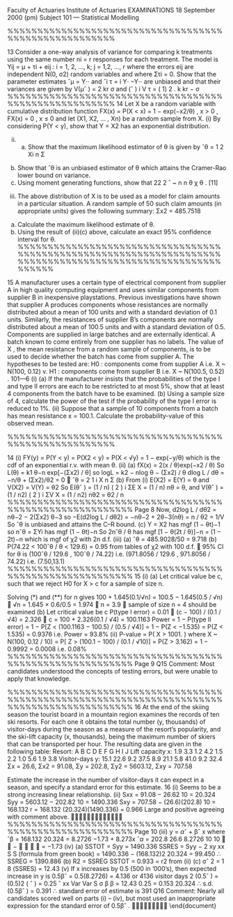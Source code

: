 Faculty of Actuaries Institute of Actuaries
EXAMINATIONS
18 September 2000 (pm)
Subject 101 — Statistical Modelling

%%%%%%%%%%%%%%%%%%%%%%%%%%%%%%%%%%%%%%%%%%%%%%%%%%%%%%

13 Consider a one-way analysis of variance for comparing k treatments using the
same number ni = r responses for each treatment. The model is
Yij = μ + τi + eij : i = 1, 2, ..., k; j = 1,2, ..., r
where the errors eij are independent N(0, σ2) random variables and where Στi = 0.
Show that the parameter estimates ˆμ = Y⋅⋅ and ˆi τ = i Y⋅ −Y⋅⋅ are unbiased and
that their variances are given by
V(μˆ ) =
2
kr
σ and (ˆ ) i V τ =
( 1) 2
.
k
kr
− σ 
%%%%%%%%%%%%%%%%%%%%%%%%%%%%%%%%%%%%%%%%%%%%%%%%%%%%%%
14 Let X be a random variable with cumulative distribution function
FX(x) = P(X < x) = 1 − exp(−x2/θ) , x > 0 , FX(x) = 0 , x ≤ 0
and let (X1, X2, … , Xn) be a random sample from X.
(i) By considering P(Y < y), show that Y = X2 has an exponential distribution.

(ii) (a) Show that the maximum likelihood estimator of θ is given by
ˆθ
= 1 2
Xi
n
Σ
(b) Show that ˆθ is an unbiased estimator of θ which attains the
Cramer-Rao lower bound on variance.
(c) Using moment generating functions, show that 22
2 ˆ ~ n
n θ χ
θ
. [11]
(iii) The above distribution of X is to be used as a model for claim amounts in
a particular situation. A random sample of 50 such claim amounts (in
appropriate units) gives the following summary:
Σx2 = 485.7518
(a) Calculate the maximum likelihood estimate of θ.
(b) Using the result of (ii)(c) above, calculate an exact 95\% confidence interval for θ. 
%%%%%%%%%%%%%%%%%%%%%%%%%%%%%%%%%%%%%%%%%%%%%%%%%%%%%%%%%%%%%%%%%%%%%%%%%%%%%%%%%%%%%%%%%%%%%%%%%%%%%%%%%%%%

15 A manufacturer uses a certain type of electrical component from supplier A in high quality computing equipment and uses similar components from supplier B in inexpensive playstations. Previous investigations have shown that supplier A
produces components whose resistances are normally distributed about a mean of 100 units and with a standard deviation of 0.1 units. Similarly, the resistances of supplier B’s components are normally distributed about a mean of 100.5 units
and with a standard deviation of 0.5. Components are supplied in large batches and are externally identical.
A batch known to come entirely from one supplier has no labels. The value of X , the mean resistance from a random sample of components, is to be used to decide whether the batch has come from supplier A.
The hypotheses to be tested are:
H0 : components come from supplier A i.e. X ~ N(100, 0.12)
v. H1 : components come from supplier B i.e. X ~ N(100.5, 0.52) .
101—6
(i) (a) If the manufacturer insists that the probabilities of the type I and
type II errors are each to be restricted to at most 5\%, show that at
least 4 components from the batch have to be examined.
(b) Using a sample size of 4, calculate the power of the test if the
probability of the type I error is reduced to 1\%. 
(ii) Suppose that a sample of 10 components from a batch has mean
resistance x = 100.1.
Calculate the probability-value of this observed mean. 


%%%%%%%%%%%%%%%%%%%%%%%%%%%%%%%%%%%%%%%%%%%%%%%%%%%%%%

\newpage

14 (i) FY(y) = P(Y < y) = P(X2 < y) = P(X < √y) = 1 − exp(−y/θ)
which is the cdf of an exponential r.v. with mean θ.
(ii) (a) fX(x) = 2(x / θ)exp(−x2 / θ)
So L(θ) = k1 θ−n exp[−(Σx2) / θ] so logL = k2 − nlog θ − (Σx2) / θ
dlog L / dθ = −n/θ + (Σx2)/θ2 = 0  ˆθ = 2 1
i X
n
Σ
(b) From (i) E(X2) = E(Y) = θ and V(X2) = V(Y) = θ2
So E(θˆ ) = (1 / n) ( 2 ) i ΣE X = (1 / n) nθ = θ, and
V(θˆ ) = (1 / n2) ( 2 ) i ΣV X = (1 / n2) nθ2 = θ2 / n
%%%%%%%%%%%%%%%%%%%%%%%%%%%%%%%%%%%%%%%%%%%%%%%%%%%%%%%%%
Page 8
Now, d2log L / dθ2 = nθ−2 − 2(Σx2) θ−3
so −E(d2log L / dθ2) = −nθ−2 + 2θ−3(nθ) = n / θ2 = 1/V
So ˆθ is unbiased and attains the C–R bound.
(c) Y = X2 has mgf (1 − θt)−1 so nˆθ = ΣYi has mgf (1 − θt)−n
So 2nˆθ / θ has mgf [1 − θ(2t / θ)]−n = (1 − 2t)−n
which is mgf of χ2 with 2n d.f.
(iii) (a) ˆθ = 485.9028/50 = 9.718
(b) P(74.22 < 100ˆθ / θ < 129.6) = 0.95 from tables of χ2 with 100 d.f.
 95% CI for θ is (100ˆθ / 129.6 , 100ˆθ / 74.22)
i.e. (971.8056 / 129.6 , 971.8056 / 74.22) i.e. (7.50,13.1)
%%%%%%%%%%%%%%%%%%%%%%%%%%%%%%%%%%%%%%%%%%%%%%%%%%%%%%%%%
15 (i) (a) Let critical value be c, such that we reject H0 for X > c for a
sample of size n.
\begin{itemize}
    \item P(type I error) = P( X > c ) where X ~ N(100, 0.12 / n)
∴ (c − 100) / (0.1 / √n) = 1.645 …… (*)
    \item P(type II error) = P( X < c ) where X ~ N(100.5, 0.52 / n)
∴ (c − 100.5) / (0.5 / √n) = −1.645 …… (**)
\end{itemize}

Solving (*) and (**) for n gives 100 + 1.645(0.1/√n) = 100.5 − 1.645(0.5 / √n)
 √n = 1.645 × 0.6/0.5 = 1.974  n = 3.9
∴ sample of size n = 4 should be examined
(b) Let critical value be c
P(type I error) = 0.01  (c − 100) / (0.1 / √4) = 2.326
∴ c = 100 + 2.326(0.1 / √4) = 100.1163
Power = 1 − P(type II error) = 1 − P[Z < (100.1163 − 100.5) / (0.5 / √4)]
= 1 − P(Z < −1.535) = P(Z < 1.535) = 0.9376 i.e. Power = 93.8%
(ii) P-value = P( X > 1001. ) where X ~ N(100, 0.12 / 10)
= P[ Z > (100.1 − 100) / (0.1 / √10)] = P(Z > 3.162) = 1 − 0.9992
= 0.0008 i.e. 0.08%
%%%%%%%%%%%%%%%%%%%%%%%%%%%%%%%%%%%%%%%%%%%%%%%%%%%%%%%%%
Page 9
Q15 Comment: Most candidates understood the concepts of testing errors, but
were unable to apply that knowledge.

%%%%%%%%%%%%%%%%%%%%%%%%%%%%%%%%%%%%%%%%%%%%%%%%%%%%%%%%%%%%%%%%%%%%%%%%%%%%%%%%%%%%%%%%%%%%%
16 At the end of the skiing season the tourist board in a mountain region examines
the records of ten ski resorts. For each one it obtains the total number (y,
thousands) of visitor-days during the season as a measure of the resort’s
popularity, and the ski-lift capacity (x, thousands), being the maximum number
of skiers that can be transported per hour. The resulting data are given in the
following table:
Resort: A B C D E F G H I J
Lift capacity x: 1.9 3.3 1.2 4.2 1.5 2.2 1.0 5.6 1.9 3.8
Visitor-days y: 15.1 22.6 9.2 37.5 8.9 21.1 5.8 41.0 9.2 32.4
Σx = 26.6, Σx2 = 91.08, Σy = 202.8, Σy2 = 5603.12, Σxy = 707.58
\begin{enumerate}[(a)]
\item Draw a scatterplot of y against x and comment briefly on any relationship
between a resort’s popularity and its ski-lift capacity. 
\item Calculate the correlation coefficient between x and y and comment briefly
in the light of your comment in part (i). 
\item Calculate the fitted linear regression equation of y on x. 
\item (a) Calculate the “total sum of squares” together with its partition into
the “regression sum of squares” and the “residual sum of squares”.
(b) Use the values in part (iv)(a) above to calculate the coefficient of
determination R2 and comment briefly on its relationship with the
correlation coefficient calculated in part (ii).
(c) Use the values in part (iv)(a) above to calculate an estimate of the
error variance σ2 in the usual linear regression model. 
\item Suppose that a resort can increase its ski-lift capacity by 500 skiers per
hour.
\end{enumerate}
Estimate the increase in the number of visitor-days it can expect in a
season, and specify a standard error for this estimate. 
16 (i)
Seems to be a strong increasing linear relationship.
(ii) Sxx = 91.08 −
26.62
10
= 20.324
Syy = 5603.12 −
202.82
10
= 1490.336
Sxy = 707.58 − (26.6)(202.8)
10
= 168.132
r =
168.132
(20.324)(1490.336)
= 0.966
Large and positive agreeing with comment above.

%%%%%%%%%%%%%%%%%%%%%%%%%%%%%%%%%%%%%%%%%%%%%%%%%%%%%%%%%
Page 10
(iii) y = $\alpha$ˆ + βˆ x where
ˆβ
=
168.132
20.324
= 8.2726
−1.73 + 8.273x
ˆ$\alpha$ =
202.8 26.6
8.2726
10 10
  −  
 
= −1.73
(iv) (a) SSTOT = Syy = 1490.336
SSRES = Syy −
2
xy
xx
S
S
(formula from green book)
= 1490.336 −
(168.132)2
20.324
= 99.450
∴ SSREG = 1390.886
(b) R2 =
SSREG
SSTOT
= 0.933 = r2 from (ii)
(c) σˆ 2 =
1
8
(SSRES) = 12.43
(v) If x increases by 0.5 (500 in ‘000’s), then expected increase in y is 0.5βˆ
= 0.5(8.2726) = 4.136 or 4136 visitor days
2
(0.5ˆ ) = (0.5)2 ( ˆ ) = 0.25 ˆ
xx
Var Var
S
σ
β β
=
12.43
0.25 = 0.153
20.324
∴ s.d. (0.5βˆ ) = 0.391
∴ standard error of estimate is 391
Q16 Comment: Nearly all candidates scored well on parts (i) – (iv), but most used
an inappropriate expression for the standard error of 0.5βˆ .

\end{document}
